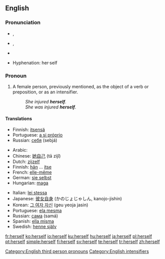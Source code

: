 ==English==

{{rank|passed|true|friend|293|herself|year|dear|high}}

===Pronunciation===
{{English reflexive pronouns}}
*{{a|RP}} {{IPA|/hɜːˈsɛlf/}}, {{SAMPA|/h3:"sElf/}}
*{{a|GenAm}} {{IPA|/hɝˈsɛlf/}}, {{SAMPA|/h3`s"Elf/}}
*{{audio|en-us-herself.ogg|Audio (US)}}
*:{{rhymes|ɛlf}}
*Hyphenation: her·self

===Pronoun===
{{en-pron|desc=the reflexive form of [[she]], the third person singular, feminine, personal pronoun|masculine|himself|neuter|itself|plural|themselves}}

# A female person, previously mentioned, as the object of a verb or preposition, or as an intensifier.
#:''She injured '''herself'''.''
#:''She was injured '''herself'''.''

====Translations====
{{trans-top|(as object)}}
*Finnish: [[itsensä]]
*Portuguese: [[a si próprio]]
*Russian: [[себя]] (sebjá)
{{trans-bottom}}

{{trans-top|(as intensifier)}}
*Arabic: {{Arab|[[نفسها]]}} {{IPAchar|(nafsúha)}}
*Chinese: [[她自己]] (tā zìjǐ)
*Dutch: [[zijzelf]]
*Finnish: [[hän]] ... [[itse]]
*French: [[elle-même]]
*German: [[sie selbst]]
*Hungarian: [[maga]]
{{trans-mid}}
*Italian: [[lei stessa]]
*Japanese: [[彼女自身]] (かのじょじゃしん, kanojo-jishin)
*Korean: [[그 여자 자신]] (geu yeoja jasin)
*Portuguese: [[ela mesma]]
*Russian: [[сама]] (samá)
*Spanish: [[ella misma]]
*Swedish: [[henne själv]]
{{trans-bottom}}

[[Category:English third person pronouns]]
[[Category:English intensifiers]]

[[fr:herself]]
[[ko:herself]]
[[io:herself]]
[[ku:herself]]
[[hu:herself]]
[[ja:herself]]
[[pl:herself]]
[[pt:herself]]
[[simple:herself]]
[[fi:herself]]
[[sv:herself]]
[[te:herself]]
[[tr:herself]]
[[zh:herself]]